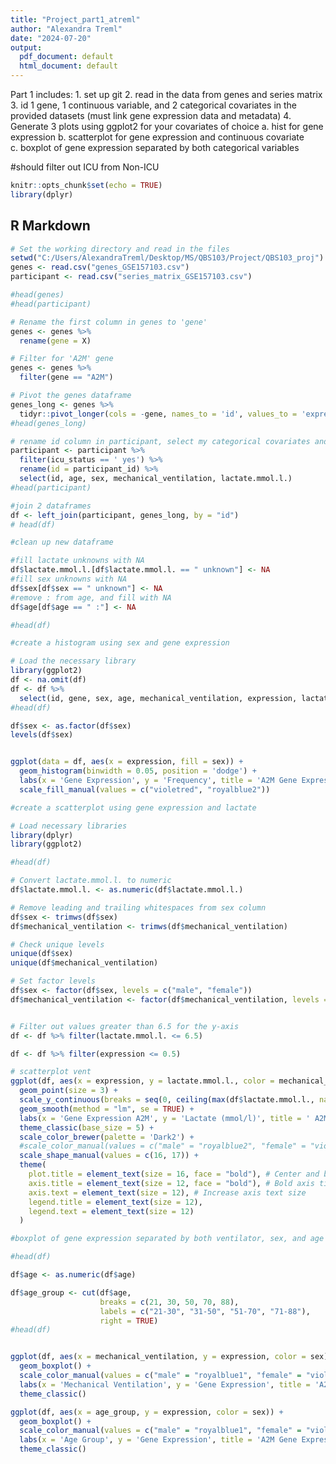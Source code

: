 ```yaml
---
title: "Project_part1_atreml"
author: "Alexandra Treml"
date: "2024-07-20"
output:
  pdf_document: default
  html_document: default
---
```

Part 1 includes: 
1. set up git
2. read in the data from genes and series matrix
3. id 1 gene, 1 continuous variable, and 2 categorical covariates in the provided datasets (must link gene expression data and metadata)
4. Generate 3 plots using ggplot2 for your covariates of choice
  a. hist for gene expression
  b. scatterplot for gene expression and continuous covariate
  c. boxplot of gene expression separated by both categorical variables
  
  #should filter out ICU from Non-ICU


```r
knitr::opts_chunk$set(echo = TRUE)
library(dplyr)
```

## R Markdown

```r
# Set the working directory and read in the files
setwd("C:/Users/AlexandraTreml/Desktop/MS/QBS103/Project/QBS103_proj")
genes <- read.csv("genes_GSE157103.csv")
participant <- read.csv("series_matrix_GSE157103.csv")

#head(genes)
#head(participant)

# Rename the first column in genes to 'gene'
genes <- genes %>%
  rename(gene = X)

# Filter for 'A2M' gene
genes <- genes %>%
  filter(gene == "A2M")

# Pivot the genes dataframe
genes_long <- genes %>%
  tidyr::pivot_longer(cols = -gene, names_to = 'id', values_to = 'expression')
#head(genes_long)

# rename id column in participant, select my categorical covariates and continuous variable (+age for eda)
participant <- participant %>%
  filter(icu_status == ' yes') %>%
  rename(id = participant_id) %>%
  select(id, age, sex, mechanical_ventilation, lactate.mmol.l.)
#head(participant)

#join 2 dataframes
df <- left_join(participant, genes_long, by = "id")
# head(df)

#clean up new dataframe

#fill lactate unknowns with NA 
df$lactate.mmol.l.[df$lactate.mmol.l. == " unknown"] <- NA
#fill sex unknowns with NA 
df$sex[df$sex == " unknown"] <- NA
#remove : from age, and fill with NA
df$age[df$age == " :"] <- NA

#head(df)
```
```r
#create a histogram using sex and gene expression

# Load the necessary library
library(ggplot2)
df <- na.omit(df)
df <- df %>% 
  select(id, gene, sex, age, mechanical_ventilation, expression, lactate.mmol.l.)
#head(df)

df$sex <- as.factor(df$sex)
levels(df$sex)


ggplot(data = df, aes(x = expression, fill = sex)) + 
  geom_histogram(binwidth = 0.05, position = 'dodge') + 
  labs(x = 'Gene Expression', y = 'Frequency', title = 'A2M Gene Expression Among COVID ICU Patients') +  
  scale_fill_manual(values = c("violetred", "royalblue2"))

```
```r
#create a scatterplot using gene expression and lactate 

# Load necessary libraries
library(dplyr)
library(ggplot2)

#head(df)

# Convert lactate.mmol.l. to numeric
df$lactate.mmol.l. <- as.numeric(df$lactate.mmol.l.)

# Remove leading and trailing whitespaces from sex column
df$sex <- trimws(df$sex)
df$mechanical_ventilation <- trimws(df$mechanical_ventilation)

# Check unique levels
unique(df$sex)
unique(df$mechanical_ventilation)

# Set factor levels
df$sex <- factor(df$sex, levels = c("male", "female"))
df$mechanical_ventilation <- factor(df$mechanical_ventilation, levels = c("yes", "no"))


# Filter out values greater than 6.5 for the y-axis
df <- df %>% filter(lactate.mmol.l. <= 6.5)

df <- df %>% filter(expression <= 0.5)

# scatterplot vent
ggplot(df, aes(x = expression, y = lactate.mmol.l., color = mechanical_ventilation, shape = mechanical_ventilation)) + 
  geom_point(size = 3) + 
  scale_y_continuous(breaks = seq(0, ceiling(max(df$lactate.mmol.l., na.rm = TRUE)), by = 0.5)) +
  geom_smooth(method = "lm", se = TRUE) + 
  labs(x = 'Gene Expression A2M', y = 'Lactate (mmol/l)', title = ' A2M Gene Expression vs Lactate for COVID ICU Patients') + 
  theme_classic(base_size = 5) +
  scale_color_brewer(palette = 'Dark2') +
  #scale_color_manual(values = c("male" = "royalblue2", "female" = "violetred3")) + 
  scale_shape_manual(values = c(16, 17)) +  
  theme(
    plot.title = element_text(size = 16, face = "bold"), # Center and bold title
    axis.title = element_text(size = 12, face = "bold"), # Bold axis titles
    axis.text = element_text(size = 12), # Increase axis text size
    legend.title = element_text(size = 12), 
    legend.text = element_text(size = 12) 
  )
```

```r
#boxplot of gene expression separated by both ventilator, sex, and age group

#head(df)

df$age <- as.numeric(df$age)

df$age_group <- cut(df$age,
                    breaks = c(21, 30, 50, 70, 88),
                    labels = c("21-30", "31-50", "51-70", "71-88"),
                    right = TRUE)
#head(df)


ggplot(df, aes(x = mechanical_ventilation, y = expression, color = sex)) +
  geom_boxplot() +
  scale_color_manual(values = c("male" = "royalblue1", "female" = "violetred1")) +
  labs(x = 'Mechanical Ventilation', y = 'Gene Expression', title = 'A2M Gene Expression Among Ventilated vs Non-Ventilated COVID ICU Patients') +
  theme_classic()

ggplot(df, aes(x = age_group, y = expression, color = sex)) +
  geom_boxplot() +
  scale_color_manual(values = c("male" = "royalblue1", "female" = "violetred1")) +
  labs(x = 'Age Group', y = 'Gene Expression', title = 'A2M Gene Expression Among COVID ICU Patient Age Groups') +
  theme_classic()
```




